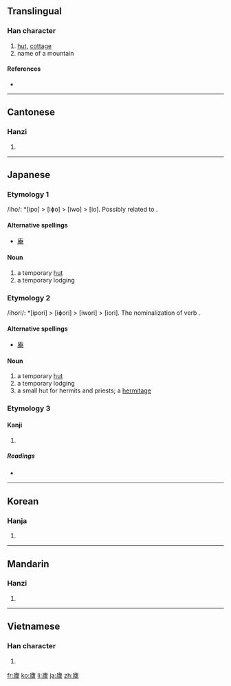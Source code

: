 {{also|庐|廬}}
==Translingual==

===Han character===
{{Han char|rn=53|rad=广|as=16|sn=19|four=0021<sub>7</sub>|canj=戈卜心廿 (IYPT)}}

# [[hut]], [[cottage]]
# name of a mountain

====References====
* {{Han ref|kx=0352.050|dkj=09535|dj=0665.200|hdz=20907.190|uh=5EEC|ud=24300|bh=C366|bd=50022}}

----

==Cantonese==

===Hanzi===
{{yue-hanzi|jyut=|y=lou4|sim=庐}}

# {{defn|Cantonese|sort=广16}}

----

==Japanese==

===Etymology 1===
/iho/: *[ipo] > [iɸo] > [iwo] > [io]. Possibly related to {{term|家|ie|house}}.

====Alternative spellings====
* [[庵]]

====Noun====
{{ja-noun|k|hira=いお|hhira=いほ|rom=io}}

# a temporary [[hut]]
# a temporary lodging

===Etymology 2===
/ihori/: *[ipori] > [iɸori] > [iwori] > [iori]. The nominalization of verb {{term|庵る|ioru}}.

====Alternative spellings====
* [[庵]]

====Noun====
{{ja-noun|k|hira=いおり|hhira=いほり|rom=iori}}

# a temporary [[hut]]
# a temporary lodging
# a small hut for hermits and priests; a [[hermitage]]


===Etymology 3===
====Kanji====
{{ja-kanji|grade=|rs=广16}}

# {{defn|Japanese|sort=广16}}

=====Readings=====
* {{ja-readings|on=[[りょ]] (ryo), [[ろ]] (ro)|kun=[[いおり]] (iori), [[いえ]] (ie)}}

----

==Korean==

===Hanja===
{{ko-hanja|hangeul=려|rv=ryeo|mr=ryŏ}}

# {{defn|Korean|sort=广16}}

----

==Mandarin==

===Hanzi===
{{cmn-hanzi|sim=庐|pin=[[lú]] ([[lu2]])|wg=lu<sup>2</sup>}}

# {{defn|Mandarin|sort=广16}}

----

==Vietnamese==

===Han character===
{{vi-hantu|[[lư]]|rs=广16}}

# {{defn|Vietnamese|sort=广16}}

[[fr:廬]]
[[ko:廬]]
[[li:廬]]
[[ja:廬]]
[[zh:廬]]